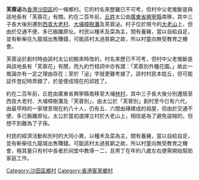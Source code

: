 {{unreferenced|time=2015-08-23T04:23:31+00:00}}
'''芙蓉泌'''為[[香港|香港]][[沙田區|沙田區]]的一條鄉村。它的村名來歷雖已不可考，但村中父老推斷是與該地長有「芙蓉花」有關。約在二百年前，[[丘姓|丘姓]]太公由[[廣東省|廣東省]][[興寧縣|興寧縣]]南移，其中三子長大後別遷到[[西貢區|西貢]][[大老村|大老村]]、[[大埔區|大埔]][[樟樹灘|樟樹灘]]及芙蓉泌。村子位於現今的[[大老山|大老山]]上，但由於交通不便，多已搬離原址。村民以種禾及菜為主，間有養豬，當以自給自足，並有斬柴往九龍城出售賺錢，可能該村太過貧窮之故，所以村童向無受教育之機會。

芙蓉泌於創村時由該村太公初搬來時改的，村名來歷已不可考，但村中父老推斷是與該地長有「芙蓉花」有關，而九約竹枝詞中亦有謂：「芙蓉別外種花園。」故此一推論亦有一定之理由存在；至於「泌」字就更難考據了。該村村民本姓丘，但可能証件登記時弄錯了，於是便成現在的邱姓了。

約在二百年前，丘姓由廣東省興寧縣南移至大埔[[林村|林村]]，其中三子長大後分別遷居至西貢大老村、大埔樟樹灘及「芙蓉別」，由太公於「芙蓉別」創村至今已有六代，由最早時的一家增至現在約八十人，仍有五、六間由磚建成的祖屋，但由於交通不便，多已搬離原址。太公於當初選擇立村於大老山上，相信是為了避免盜賊的，但想不到難為了子孫。
 
村民的經濟活動和別村的大同小異，以種禾及菜為主，間有養豬，當以自給自足，並有斬柴往九龍城出售賺錢。可能該村太過貧窮之故，所以村童向無受教育之機會，極其量只有村中長者於祠堂中教導一二，且男丁在年約八歲左右便需開始幫助家庭工作。

[[Category:沙田區鄉村|Category:沙田區鄉村]]
[[Category:香港客家鄉村|Category:香港客家鄉村]]